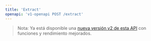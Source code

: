 ```yaml
---
title: 'Extract'
openapi: 'v1-openapi POST /extract'
---
```


> Nota: Ya está disponible una [nueva versión v2 de esta API](/es/api-reference/endpoint/extract) con funciones y rendimiento mejorados.